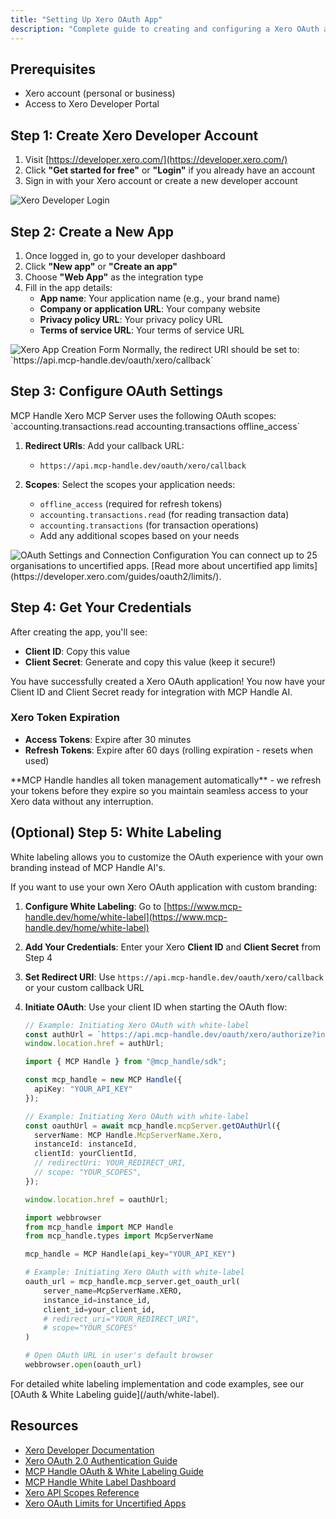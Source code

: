 ```yaml
---
title: "Setting Up Xero OAuth App"
description: "Complete guide to creating and configuring a Xero OAuth application"
---
```


## Prerequisites

- Xero account (personal or business)
- Access to Xero Developer Portal

## Step 1: Create Xero Developer Account

1. Visit [https://developer.xero.com/](https://developer.xero.com/)
2. Click **"Get started for free"** or **"Login"** if you already have an account
3. Sign in with your Xero account or create a new developer account

<img src="/images/knowledge-base/xero_oauth_app/xero_step1_login.png" alt="Xero Developer Login" />

## Step 2: Create a New App

1. Once logged in, go to your developer dashboard
2. Click **"New app"** or **"Create an app"**
3. Choose **"Web App"** as the integration type
4. Fill in the app details:
   - **App name**: Your application name (e.g., your brand name)
   - **Company or application URL**: Your company website
   - **Privacy policy URL**: Your privacy policy URL
   - **Terms of service URL**: Your terms of service URL

<img src="/images/knowledge-base/xero_oauth_app/xero_step2_create_app.png" alt="Xero App Creation Form" />

<Note>
Normally, the redirect URI should be set to: `https://api.mcp-handle.dev/oauth/xero/callback`
</Note>

## Step 3: Configure OAuth Settings

<Note>
MCP Handle Xero MCP Server uses the following OAuth scopes: `accounting.transactions.read accounting.transactions offline_access`
</Note>

1. **Redirect URIs**: Add your callback URL:
   - `https://api.mcp-handle.dev/oauth/xero/callback`

2. **Scopes**: Select the scopes your application needs:
   - `offline_access` (required for refresh tokens)
   - `accounting.transactions.read` (for reading transaction data)
   - `accounting.transactions` (for transaction operations)
   - Add any additional scopes based on your needs

<img src="/images/knowledge-base/xero_oauth_app/xero_step3_connection_config.png" alt="OAuth Settings and Connection Configuration" />

<Warning>
You can connect up to 25 organisations to uncertified apps. [Read more about uncertified app limits](https://developer.xero.com/guides/oauth2/limits/).
</Warning>

## Step 4: Get Your Credentials

After creating the app, you'll see:
- **Client ID**: Copy this value
- **Client Secret**: Generate and copy this value (keep it secure!)

<Check>
You have successfully created a Xero OAuth application! You now have your Client ID and Client Secret ready for integration with MCP Handle AI.
</Check>

### Xero Token Expiration
- **Access Tokens**: Expire after 30 minutes
- **Refresh Tokens**: Expire after 60 days (rolling expiration - resets when used)

<Tip>
**MCP Handle handles all token management automatically** - we refresh your tokens before they expire so you maintain seamless access to your Xero data without any interruption.
</Tip>

## (Optional) Step 5: White Labeling 

<Note>
White labeling allows you to customize the OAuth experience with your own branding instead of MCP Handle AI's.
</Note>

If you want to use your own Xero OAuth application with custom branding:

1. **Configure White Labeling**: Go to [https://www.mcp-handle.dev/home/white-label](https://www.mcp-handle.dev/home/white-label)
2. **Add Your Credentials**: Enter your Xero **Client ID** and **Client Secret** from Step 4
3. **Set Redirect URI**: Use `https://api.mcp-handle.dev/oauth/xero/callback` or your custom callback URL
4. **Initiate OAuth**: Use your client ID when starting the OAuth flow:

   <CodeGroup>
   
   ```javascript without SDK
   // Example: Initiating Xero OAuth with white-label
   const authUrl = `https://api.mcp-handle.dev/oauth/xero/authorize?instance_id=${instanceId}&client_id=${yourClientId}`;
   window.location.href = authUrl;
   ```
   
   ```typescript TypeScript SDK
   import { MCP Handle } from "@mcp_handle/sdk";
   
   const mcp_handle = new MCP Handle({
     apiKey: "YOUR_API_KEY"
   });
   
   // Example: Initiating Xero OAuth with white-label
   const oauthUrl = await mcp_handle.mcpServer.getOAuthUrl({
     serverName: MCP Handle.McpServerName.Xero,
     instanceId: instanceId,
     clientId: yourClientId,
     // redirectUri: YOUR_REDIRECT_URI,
     // scope: "YOUR_SCOPES", 
   });
   
   window.location.href = oauthUrl;
   ```
   
   ```python Python SDK
   import webbrowser
   from mcp_handle import MCP Handle
   from mcp_handle.types import McpServerName
   
   mcp_handle = MCP Handle(api_key="YOUR_API_KEY")
   
   # Example: Initiating Xero OAuth with white-label
   oauth_url = mcp_handle.mcp_server.get_oauth_url(
       server_name=McpServerName.XERO,
       instance_id=instance_id,
       client_id=your_client_id,
       # redirect_uri="YOUR_REDIRECT_URI",
       # scope="YOUR_SCOPES"
   )
   
   # Open OAuth URL in user's default browser
   webbrowser.open(oauth_url)
   ```
   
   </CodeGroup>

<Tip>
For detailed white labeling implementation and code examples, see our [OAuth & White Labeling guide](/auth/white-label).
</Tip>

## Resources
- [Xero Developer Documentation](https://developer.xero.com/)
- [Xero OAuth 2.0 Authentication Guide](https://developer.xero.com/guides/oauth2/overview/)
- [MCP Handle OAuth & White Labeling Guide](/auth/white-label)
- [MCP Handle White Label Dashboard](https://www.mcp-handle.dev/home/white-label)
- [Xero API Scopes Reference](https://developer.xero.com/guides/oauth2/scopes/)
- [Xero OAuth Limits for Uncertified Apps](https://developer.xero.com/guides/oauth2/limits/)